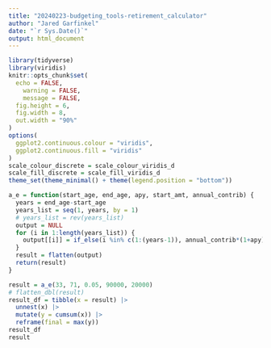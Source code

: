 ```yaml
---
title: "20240223-budgeting_tools-retirement_calculator"
author: "Jared Garfinkel"
date: "`r Sys.Date()`"
output: html_document
---
```


```r
library(tidyverse)
library(viridis)
knitr::opts_chunk$set(
  echo = FALSE,
	warning = FALSE,
	message = FALSE,
  fig.height = 6,
  fig.width = 8,
  out.width = "90%"
)
options(
  ggplot2.continuous.colour = "viridis",
  ggplot2.continuous.fill = "viridis"
)
scale_colour_discrete = scale_colour_viridis_d
scale_fill_discrete = scale_fill_viridis_d
theme_set(theme_minimal() + theme(legend.position = "bottom"))
```

```r
a_e = function(start_age, end_age, apy, start_amt, annual_contrib) {
  years = end_age-start_age
  years_list = seq(1, years, by = 1)
  # years_list = rev(years_list)
  output = NULL
  for (i in 1:length(years_list)) {
    output[[i]] = if_else(i %in% c(1:(years-1)), annual_contrib*(1+apy)^years_list[[i]], start_amt*(1+apy)^years_list[[i]])
  }
  result = flatten(output)
  return(result)
}
```

```r
result = a_e(33, 71, 0.05, 90000, 20000)
# flatten_dbl(result)
result_df = tibble(x = result) |> 
  unnest(x) |> 
  mutate(y = cumsum(x)) |> 
  reframe(final = max(y))
result_df
result
```

